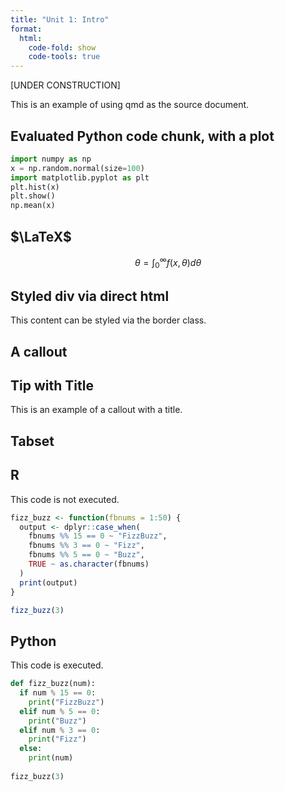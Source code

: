 ```yaml
---
title: "Unit 1: Intro"
format:
  html:
    code-fold: show
    code-tools: true
---
```


[UNDER CONSTRUCTION]

This is an example of using qmd as the source document.


## Evaluated Python code chunk, with a plot

```python
import numpy as np
x = np.random.normal(size=100)
import matplotlib.pyplot as plt
plt.hist(x)
plt.show()
np.mean(x)
```


## $\LaTeX$

$$
\theta = \int_0^\infty f(x,\theta)d\theta
$$


## Styled div via direct html

::: {.border}
This content can be styled via the border class.
:::

## A callout

::: {.callout-tip}
## Tip with Title

This is an example of a callout with a title.
:::

## Tabset 

::: {.panel-tabset}
## R

This code is not executed.

```.r
fizz_buzz <- function(fbnums = 1:50) {
  output <- dplyr::case_when(
    fbnums %% 15 == 0 ~ "FizzBuzz",
    fbnums %% 3 == 0 ~ "Fizz",
    fbnums %% 5 == 0 ~ "Buzz",
    TRUE ~ as.character(fbnums)
  )
  print(output)
}

fizz_buzz(3)
```

## Python

This code is executed.

```python
def fizz_buzz(num):
  if num % 15 == 0:
    print("FizzBuzz")
  elif num % 5 == 0:
    print("Buzz")
  elif num % 3 == 0:
    print("Fizz")
  else:
    print(num)
    
fizz_buzz(3)
```

:::